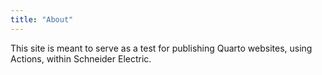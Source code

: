 ```yaml
---
title: "About"
---
```


This site is meant to serve as a test for publishing Quarto websites, using Actions, within Schneider Electric.
